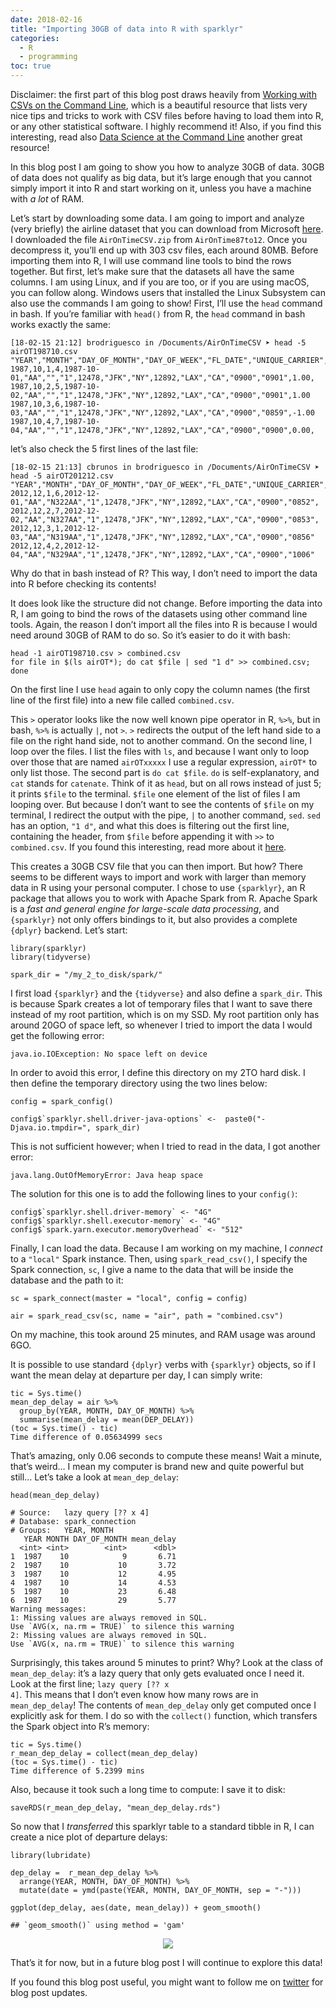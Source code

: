 ```yaml
---
date: 2018-02-16
title: "Importing 30GB of data into R with sparklyr"
categories:
  - R
  - programming
toc: true
---
```


<p>Disclaimer: the first part of this blog post draws heavily from <a href="http://bconnelly.net/working-with-csvs-on-the-command-line/">Working with CSVs on the Command
Line</a>, which is a beautiful resource
that lists very nice tips and tricks to work with CSV files before having to load them into R, or
any other statistical software. I highly recommend it! Also, if you find this interesting, read
also <a href="https://www.datascienceatthecommandline.com/">Data Science at the Command Line</a> another great
resource!</p>
<p>In this blog post I am going to show you how to analyze 30GB of data. 30GB of data does not qualify
as big data, but it’s large enough that you cannot simply import it into R and start working on it,
unless you have a machine with <em>a lot</em> of RAM.</p>
<p>Let’s start by downloading some data. I am going to import and analyze (very briefly) the airline
dataset that you can download from Microsoft
<a href="https://packages.revolutionanalytics.com/datasets/">here</a>. I downloaded the file
<code>AirOnTimeCSV.zip</code> from <code>AirOnTime87to12</code>. Once you decompress it, you’ll end up with 303 csv
files, each around 80MB. Before importing them into R, I will use command line tools to bind the
rows together. But first, let’s make sure that the datasets all have the same columns. I am using
Linux, and if you are too, or if you are using macOS, you can follow along. Windows users that
installed the Linux Subsystem can also use the commands I am going to show! First, I’ll use
the <code>head</code> command in bash. If you’re familiar with <code>head()</code> from R, the <code>head</code>
command in bash works exactly the same:</p>
<pre><code>[18-02-15 21:12] brodriguesco in /Documents/AirOnTimeCSV ➤ head -5 airOT198710.csv
&quot;YEAR&quot;,&quot;MONTH&quot;,&quot;DAY_OF_MONTH&quot;,&quot;DAY_OF_WEEK&quot;,&quot;FL_DATE&quot;,&quot;UNIQUE_CARRIER&quot;,&quot;TAIL_NUM&quot;,&quot;FL_NUM&quot;,
1987,10,1,4,1987-10-01,&quot;AA&quot;,&quot;&quot;,&quot;1&quot;,12478,&quot;JFK&quot;,&quot;NY&quot;,12892,&quot;LAX&quot;,&quot;CA&quot;,&quot;0900&quot;,&quot;0901&quot;,1.00,
1987,10,2,5,1987-10-02,&quot;AA&quot;,&quot;&quot;,&quot;1&quot;,12478,&quot;JFK&quot;,&quot;NY&quot;,12892,&quot;LAX&quot;,&quot;CA&quot;,&quot;0900&quot;,&quot;0901&quot;,1.00
1987,10,3,6,1987-10-03,&quot;AA&quot;,&quot;&quot;,&quot;1&quot;,12478,&quot;JFK&quot;,&quot;NY&quot;,12892,&quot;LAX&quot;,&quot;CA&quot;,&quot;0900&quot;,&quot;0859&quot;,-1.00
1987,10,4,7,1987-10-04,&quot;AA&quot;,&quot;&quot;,&quot;1&quot;,12478,&quot;JFK&quot;,&quot;NY&quot;,12892,&quot;LAX&quot;,&quot;CA&quot;,&quot;0900&quot;,&quot;0900&quot;,0.00,</code></pre>
<p>let’s also check the 5 first lines of the last file:</p>
<pre><code>[18-02-15 21:13] cbrunos in brodriguesco in /Documents/AirOnTimeCSV ➤ head -5 airOT201212.csv
&quot;YEAR&quot;,&quot;MONTH&quot;,&quot;DAY_OF_MONTH&quot;,&quot;DAY_OF_WEEK&quot;,&quot;FL_DATE&quot;,&quot;UNIQUE_CARRIER&quot;,&quot;TAIL_NUM&quot;,&quot;FL_NUM&quot;,
2012,12,1,6,2012-12-01,&quot;AA&quot;,&quot;N322AA&quot;,&quot;1&quot;,12478,&quot;JFK&quot;,&quot;NY&quot;,12892,&quot;LAX&quot;,&quot;CA&quot;,&quot;0900&quot;,&quot;0852&quot;,
2012,12,2,7,2012-12-02,&quot;AA&quot;,&quot;N327AA&quot;,&quot;1&quot;,12478,&quot;JFK&quot;,&quot;NY&quot;,12892,&quot;LAX&quot;,&quot;CA&quot;,&quot;0900&quot;,&quot;0853&quot;,
2012,12,3,1,2012-12-03,&quot;AA&quot;,&quot;N319AA&quot;,&quot;1&quot;,12478,&quot;JFK&quot;,&quot;NY&quot;,12892,&quot;LAX&quot;,&quot;CA&quot;,&quot;0900&quot;,&quot;0856&quot;
2012,12,4,2,2012-12-04,&quot;AA&quot;,&quot;N329AA&quot;,&quot;1&quot;,12478,&quot;JFK&quot;,&quot;NY&quot;,12892,&quot;LAX&quot;,&quot;CA&quot;,&quot;0900&quot;,&quot;1006&quot;</code></pre>
<p>Why do that in bash instead of R? This way, I don’t need to import the data into R before checking
its contents!</p>
<p>It does look like the structure did not change. Before importing the data into R, I am going to
bind the rows of the datasets using other command line tools. Again, the reason I don’t import all the files
into R is because I would need around 30GB of RAM to do so. So it’s easier
to do it with bash:</p>
<pre><code>head -1 airOT198710.csv &gt; combined.csv
for file in $(ls airOT*); do cat $file | sed &quot;1 d&quot; &gt;&gt; combined.csv; done</code></pre>
<p>On the first line I use <code>head</code> again to only copy the column names (the first line of the first
file) into a new file called <code>combined.csv</code>.</p>
<p>This <code>&gt;</code> operator looks like the now well known pipe operator in R, <code>%&gt;%</code>, but in
bash, <code>%&gt;%</code> is actually <code>|</code>, not <code>&gt;</code>. <code>&gt;</code> redirects the output of the left hand side to a file on
the right hand side, not to another command. On the second line, I loop over the files. I
list the files with <code>ls</code>, and because I want only to loop over those that are named <code>airOTxxxxx</code> I
use a regular expression, <code>airOT*</code> to only list those. The second part is `do cat $file`. <code>do</code> is
self-explanatory, and <code>cat</code> stands for <code>catenate</code>. Think of it as <code>head</code>, but on all rows instead
of just 5; it prints `$file` to the terminal. `$file` one element of the list of files I am looping over.
But because I don’t want to see the contents of `$file` on my terminal, I redirect the output with
the pipe, <code>|</code> to another command, <code>sed</code>. <code>sed</code> has an option, <code>&quot;1 d&quot;</code>, and what this does is filtering
out the first line, containing the header, from <code>$file</code> before appending it with
<code>&gt;&gt;</code> to <code>combined.csv</code>. If you found this interesting, read more about it
<a href="http://bconnelly.net/working-with-csvs-on-the-command-line/#combining-rows-from-two-or-more-csvs">here</a>.</p>
<p>This creates a 30GB CSV file that you can then import. But how? There seems to be different ways to
import and work with larger than memory data in R using your personal computer. I chose to use
<code>{sparklyr}</code>, an R package that allows you to work with Apache Spark from R. Apache Spark is a <em>fast
and general engine for large-scale data processing</em>, and <code>{sparklyr}</code> not only offers bindings to it,
but also provides a complete <code>{dplyr}</code> backend. Let’s start:</p>
<pre class="r"><code>library(sparklyr)
library(tidyverse)

spark_dir = &quot;/my_2_to_disk/spark/&quot;</code></pre>
<p>I first load <code>{sparklyr}</code> and the <code>{tidyverse}</code> and also define a <code>spark_dir</code>. This is because
Spark creates a lot of temporary files that I want to save there instead of my root partition,
which is on my SSD. My root partition only has around 20GO of space left, so whenever I tried to
import the data I would get the following error:</p>
<pre><code>java.io.IOException: No space left on device</code></pre>
<p>In order to avoid this error, I define this directory on my 2TO hard disk.
I then define the temporary directory using the two lines below:</p>
<pre class="r"><code>config = spark_config()

config$`sparklyr.shell.driver-java-options` &lt;-  paste0(&quot;-Djava.io.tmpdir=&quot;, spark_dir)</code></pre>
<p>This is not sufficient however; when I tried to read in the data, I got another error:</p>
<pre><code>java.lang.OutOfMemoryError: Java heap space</code></pre>
<p>The solution for this one is to add the following lines to your <code>config()</code>:</p>
<pre class="r"><code>config$`sparklyr.shell.driver-memory` &lt;- &quot;4G&quot;
config$`sparklyr.shell.executor-memory` &lt;- &quot;4G&quot;
config$`spark.yarn.executor.memoryOverhead` &lt;- &quot;512&quot;</code></pre>
<p>Finally, I can load the data. Because I am working on my machine, I <em>connect</em> to a <code>&quot;local&quot;</code> Spark
instance. Then, using <code>spark_read_csv()</code>, I specify the Spark connection, <code>sc</code>, I give a name to the
data that will be inside the database and the path to it:</p>
<pre class="r"><code>sc = spark_connect(master = &quot;local&quot;, config = config)

air = spark_read_csv(sc, name = &quot;air&quot;, path = &quot;combined.csv&quot;)</code></pre>
<p>On my machine, this took around 25 minutes, and RAM usage was around 6GO.</p>
<p>It is possible to use standard <code>{dplyr}</code> verbs with <code>{sparklyr}</code> objects, so if I want the mean
delay at departure per day, I can simply write:</p>
<pre class="r"><code>tic = Sys.time()
mean_dep_delay = air %&gt;%
  group_by(YEAR, MONTH, DAY_OF_MONTH) %&gt;%
  summarise(mean_delay = mean(DEP_DELAY))
(toc = Sys.time() - tic)
Time difference of 0.05634999 secs</code></pre>
<p>That’s amazing, only 0.06 seconds to compute these means! Wait a minute, that’s weird… I mean my computer
is brand new and quite powerful but still… Let’s take a look at <code>mean_dep_delay</code>:</p>
<pre class="r"><code>head(mean_dep_delay)</code></pre>
<pre class="r"><code># Source:   lazy query [?? x 4]
# Database: spark_connection
# Groups:   YEAR, MONTH
   YEAR MONTH DAY_OF_MONTH mean_delay
  &lt;int&gt; &lt;int&gt;        &lt;int&gt;      &lt;dbl&gt;
1  1987    10            9       6.71
2  1987    10           10       3.72
3  1987    10           12       4.95
4  1987    10           14       4.53
5  1987    10           23       6.48
6  1987    10           29       5.77
Warning messages:
1: Missing values are always removed in SQL.
Use `AVG(x, na.rm = TRUE)` to silence this warning
2: Missing values are always removed in SQL.
Use `AVG(x, na.rm = TRUE)` to silence this warning</code></pre>
<p>Surprisingly, this takes around 5 minutes to print? Why? Look at the class of <code>mean_dep_delay</code>:
it’s a lazy query that only gets evaluated once I need it. Look at the first line; <code>lazy query [?? x 4]</code>.
This means that I don’t even know how many rows are in <code>mean_dep_delay</code>!
The contents of <code>mean_dep_delay</code> only get computed once I explicitly ask for them. I do so
with the <code>collect()</code> function, which transfers the Spark object into R’s memory:</p>
<pre class="r"><code>tic = Sys.time()
r_mean_dep_delay = collect(mean_dep_delay)
(toc = Sys.time() - tic)
Time difference of 5.2399 mins</code></pre>
<p>Also, because it took such a long time to compute: I save it to disk:</p>
<pre class="r"><code>saveRDS(r_mean_dep_delay, &quot;mean_dep_delay.rds&quot;)</code></pre>
<p>So now that I <em>transferred</em> this sparklyr table to a standard tibble in R, I can create a nice plot
of departure delays:</p>
<pre class="r"><code>library(lubridate)

dep_delay =  r_mean_dep_delay %&gt;%
  arrange(YEAR, MONTH, DAY_OF_MONTH) %&gt;%
  mutate(date = ymd(paste(YEAR, MONTH, DAY_OF_MONTH, sep = &quot;-&quot;)))

ggplot(dep_delay, aes(date, mean_delay)) + geom_smooth()</code></pre>
<pre><code>## `geom_smooth()` using method = &#39;gam&#39;</code></pre>

<div style="text-align:center;">
  ![](../assets/img/import_30_gb_of_data.png)
</div>

<p>That’s it for now, but in a future blog post I will continue to explore this data!</p>
<p>If you found this blog post useful, you might want to follow me on <a href="https://www.twitter.com/brodriguesco">twitter</a>
for blog post updates.</p>
